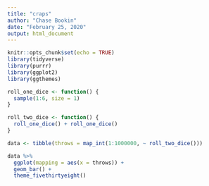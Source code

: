 ```yaml
---
title: "craps"
author: "Chase Bookin"
date: "February 25, 2020"
output: html_document
---
```


```r
knitr::opts_chunk$set(echo = TRUE)
library(tidyverse)
library(purrr)
library(ggplot2)
library(ggthemes)
```

```r
roll_one_dice <- function() {
  sample(1:6, size = 1)
} 

roll_two_dice <- function() {
  roll_one_dice() + roll_one_dice()
} 


```


```r
data <- tibble(throws = map_int(1:1000000, ~ roll_two_dice()))

data %>%
  ggplot(mapping = aes(x = throws)) +
  geom_bar() + 
  theme_fivethirtyeight()
```





